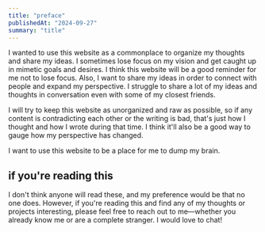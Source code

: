 ```yaml
---
title: "preface"
publishedAt: "2024-09-27"
summary: "title"
---
```


I wanted to use this website as a commonplace to organize my thoughts and share my ideas.
I sometimes lose focus on my vision and get caught up in mimetic goals and desires. I think this website will be a good reminder for me not to lose focus. Also, I want to share my ideas in order to connect with people and expand my perspective. I struggle to share a lot of my ideas and thoughts in conversation even with some of my closest friends.

I will try to keep this website as unorganized and raw as possible, so if any content is contradicting each other or the writing is bad, that's just how I thought and how I wrote during that time. I think it'll also be a good way to gauge how my perspective has changed.

I want to use this website to be a place for me to dump my brain.

## if you're reading this

I don't think anyone will read these, and my preference would be that no one does.
However, if you're reading this and find any of my thoughts or projects interesting, please feel free to reach out to me—whether you already know me or are a complete stranger.
I would love to chat!

